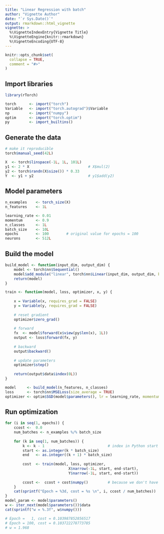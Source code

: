 ---
title: "Linear Regression with batch"
author: "Vignette Author"
date: "`r Sys.Date()`"
output: rmarkdown::html_vignette
vignette: >
  %\VignetteIndexEntry{Vignette Title}
  %\VignetteEngine{knitr::rmarkdown}
  %\VignetteEncoding{UTF-8}
---

```{r setup, include = FALSE}
knitr::opts_chunk$set(
  collapse = TRUE,
  comment = "#>"
)
```

## Import libraries

```{r}
library(rTorch)

torch      <- import("torch")
Variable   <- import("torch.autograd")$Variable
np         <- import("numpy")
optim      <- import("torch.optim") 
py         <- import_builtins()
```

## Generate the data

```{r}
# make it reproducible
torch$manual_seed(42L)

X  <- torch$linspace(-1L, 1L, 101L)
y1 <- 2 * X                           # X$mul(2) 
y2 <- torch$randn(X$size()) * 0.33
Y  <- y1 + y2                         # y1$add(y2)
```


## Model parameters
```{r}
n_examples    <- torch_size(X)
n_features    <- 1L

learning_rate <- 0.01
momentum      <- 0.9
n_classes     <- 1L
batch_size    <- 10L
epochs        <- 100        # original value for epochs = 100
neurons       <- 512L
```


## Build the model

```{r}
build_model <- function(input_dim, output_dim) {
    model <- torch$nn$Sequential()
    model$add_module("linear", torch$nn$Linear(input_dim, output_dim, bias = FALSE))
    return(model)
}

train <- function(model, loss, optimizer, x, y) {
    
    x = Variable(x, requires_grad = FALSE)
    y = Variable(y, requires_grad = FALSE)
    
    # reset gradient
    optimizer$zero_grad()
    
    # forward
    fx  <- model$forward(x$view(py$len(x), 1L))
    output <- loss$forward(fx, y)
    
    # backward
    output$backward()
    
    # update parameters
    optimizer$step()
    
    return(output$data$index(0L))
}

model     <- build_model(n_features, n_classes)
loss      <- torch$nn$MSELoss(size_average = TRUE)
optimizer <- optim$SGD(model$parameters(), lr = learning_rate, momentum = momentum)
```

## Run optimization

```{r}
for (i in seq(1, epochs)) {
    ccost <-  0.0
    num_batches <- n_examples %/% batch_size
    
    for (k in seq(1, num_batches)) {
        k <- k - 1                             # index in Python start at [0]
        start <- as.integer(k * batch_size)
        end   <- as.integer((k + 1) * batch_size)
        
        cost  <- train(model, loss, optimizer,
                             X$narrow(-1L, start, end-start),
                             Y$narrow(-1L, start, end-start))
        
        ccost <-  ccost + cost$numpy()         # because we don't have `+` func
    }
    cat(sprintf("Epoch = %3d, cost = %s \n", i, ccost / num_batches))
}
model_param <- model$parameters()
w <- iter_next(model$parameters())$data
cat(sprintf("w = %.3f", w$numpy()))

# Epoch =   1, cost = 0.103987852856517 
# Epoch = 100, cost = 0.103722278773785 
# w = 1.968
```

